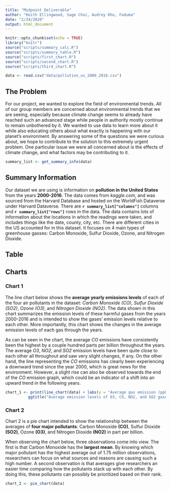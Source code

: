 ```yaml
---
title: "Midpoint Deliverable"
author: "Keith Ellingwood, Sage Choi, Audrey Kho, Faduma"
date: "2/24/2020"
output: html_document
---
```


```r
knitr::opts_chunk$set(echo = TRUE)
library("knitr")
source("scripts/summary_calc.R")
source("scripts/summary_table.R")
source("scripts/first_chart.R")
source("scripts/second_chart.R")
source("scripts/third_chart.R")

data <- read.csv("data/pollution_us_2000_2016.csv")
```

## The Problem
For our project, we wanted to explore the field of environmental trends. All of our group members are concerned about environmental trends that we are seeing, especially because climate change seems to already have reached such an advanced stage while people in authority mostly continue to remain unbothered by it. We wanted to use data to learn more about it while also educating others about what exactly is happening with our planet's environment. By answering some of the questions we were curious about, we hope to contribute to the solution to this extremely urgent problem. One particular issue we were all concerned about is the effects of climate change, and what factors may be contributing to it.

```r
summary_list <- get_summary_info(data)
```

## Summary Information
Our dataset we are using is information on **pollution in the United States** from the years **2000-2016**. The data comes from _kaggle.com_, and was sourced from the Harvard Database and hosted on the WorldFish Dataverse under Harvard Dataverse. There are **`r summary_list["columns"]`** columns and **`r summary_list["rows"]`** rows in the data. The data contains lots of information about the locations in which the readings were taken, and includes things like the date, county, city, etc. There are  different cities in the US accounted for in this dataset. It focuses on 4 main types of greenhouse gasses: Carbon Monoxide, Sulfur Dioxide, Ozone, and Nitrogen Dioxide.

## Table
<!-- A table of aggregated data (e.g., that has been "grouped" by one of your
features) with pertinent observations found in it. # You must also describe why
you included the table, and what information it reveals.-->


## Charts
<!-- Three different charts that display information from the data (what you
visualize is up to you). Describe the purpose of each chart (e.g., "this chart
was intended to show the relationship between..."), render each chart, and
describe pertinent observations found in each chart. --> 
### Chart 1
The line chart below shows the **average yearly emissions levels** of each of the four air pollutants in the dataset: _Carbon Monoxide (CO)_, _Sulfur Dioxide (SO2)_, _Ozone (O3)_, and _Nitrogen Dioxide (NO2)_. The data shown in this chart summarizes the emission levels of these harmful gases from the years 2000-2016 and is intended to show the gases' emission levels relative to each other. More importantly, this chart shows the changes in the average emission levels of each gas through the years.
</p>
As can be seen in the chart, the average _CO_ emissions have consistently been the highest by a couple hundred parts per billion throughout the years. The average _O3_, _NO2_, and _SO2_ emission levels have been quite close to each other all throughout and saw very slight changes, if any. On the other hand, the line representing the _CO_ emissions has clearly been experiencing a downward trend since the year 2000, which is great news for the environment. However, a slight rise can also be observed towards the end of the _CO_ emission graph, which could be an indicator of a shift into an upward trend in the following years.

```r
chart_1 <- print(line_chart(data) + labs(y = "Average gas emission (ppb)", x = "Year") +
          ggtitle("Average emission levels of O3, CO, NO2, and SO2 gases from 2000-2016"))
```

### Chart 2
Chart 2 is a pie chart intended to show the relationship between the averages of **four major pollutants**: Carbon Monoxide **(CO)**, Sulfur Dioxide **(SO2)**, Ozone **(O3)**, and Nitrogen Dioxide **(NO2)** in part per billion. 
</p>
When observing the chart below, three observations come into view. The first is that Carbon Monoxide has the **largest mean**. By knowing which major pollutant has the highest average out of 1.75 million observations, researchers can focus on what sources and reasons are causing such a high number. A second observation is that averages give researchers an easier time comparing how the pollutants stack up with each other. By doing this, these pollutants can possibly be prioritized based on their rank.

```r
chart_2 <- pie_chart(data)
```